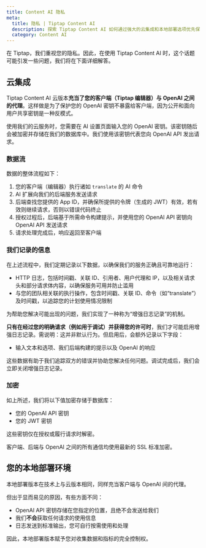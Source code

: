 ```yaml
---
title: Content AI 隐私
meta:
  title: 隐私 | Tiptap Content AI
  description: 探索 Tiptap Content AI 如何通过强大的云集成和本地部署选项优先保障您的隐私。更多内容请见文档！
  category: Content AI
---
```


在 Tiptap，我们重视您的隐私。因此，在使用 Tiptap Content AI 时，这个话题可能引发一些问题，我们将在下面详细解答。

## 云集成

Tiptap Content AI 云版本**充当了您的客户端（Tiptap 编辑器）与 OpenAI 之间的代理**。这样做是为了保护您的 OpenAI 密钥不暴露给客户端，因为公开和面向用户共享密钥是一种反模式。

使用我们的云服务时，您需要在 AI 设置页面输入您的 OpenAI 密钥。该密钥随后会被加密并存储在我们的数据库中。我们使用该密钥代表您向 OpenAI API 发出请求。

### 数据流

数据的整体流程如下：

1. 您的客户端（编辑器）执行诸如 `translate` 的 AI 命令
2. AI 扩展向我们的后端服务发送请求
3. 后端查找您提供的 App ID，并确保所提供的令牌（生成的 JWT）有效，若有效则继续请求，否则以错误代码终止
4. 授权过程后，后端基于所需命令构建提示，并使用您的 OpenAI API 密钥向 OpenAI API 发送请求
5. 请求处理完成后，响应返回至客户端

### 我们记录的信息

在上述流程中，我们定期记录以下数据，以确保我们的服务正确且可靠地运行：

- HTTP 日志，包括时间戳、关联 ID、引用者、用户代理和 IP，以及相关请求头和部分请求体内容，以确保服务可用并防止滥用
- 与您的团队相关联的执行操作，包含时间戳、关联 ID、命令（如“translate”）及时间戳，以追踪您的计划使用情况限制

为帮助您解决可能出现的问题，我们实现了一种称为“增强日志记录”的机制。

**只有在经过您的明确请求（例如用于调试）并获得您的许可时**，我们才可能启用增强日志记录。需说明：这并非默认行为。但启用后，会额外记录以下字段：

- 输入文本和选项、我们后端构建的提示以及 OpenAI 的响应

这些数据有助于我们追踪双方的错误并协助您解决任何问题。调试完成后，我们会立即关闭增强日志记录。

### 加密

如上所述，我们将以下值加密存储于数据库：

- 您的 OpenAI API 密钥
- 您的 JWT 密钥

这些密钥仅在授权或履行请求时解密。

客户端、后端与 OpenAI 之间的所有通信均使用最新的 SSL 标准加密。

## 您的本地部署环境

本地部署版本在技术上与云版本相同，同样充当客户端与 OpenAI 间的代理。

但出于显而易见的原因，有些方面不同：

- OpenAI API 密钥存储在您指定的位置，且绝不会发送给我们
- 我们**不会**获取任何请求的使用信息
- 日志发送到标准输出，您可自行按需使用和处理

因此，本地部署版本赋予您对收集数据和指标的完全控制权。